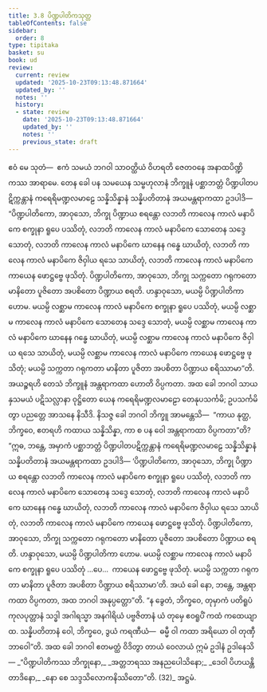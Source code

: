 ```yaml
---
title: 3.8 ပိဏ္ဍပါတိကသုတ္တ
tableOfContents: false
sidebar:
  order: 8
type: tipitaka
basket: su
book: ud
review:
  current: review
  updated: '2025-10-23T09:13:48.871664'
  updated_by: ''
  notes: ''
  history:
  - state: review
    date: '2025-10-23T09:13:48.871664'
    updated_by: ''
    notes: ''
    previous_state: draft
---
```



<ReviewStatus review={frontmatter.review} showDetails={true} />

<HypothesisAnnotation frontmatter={frontmatter} />

<DynamicBreadcrumb />

<Division number="28" book="ud" e="ch" v="18" p="111">

<Paragraph number="217" book="ud">
ဧဝံ မေ သုတံ—  ဧကံ သမယံ ဘဂဝါ သာဝတ္ထိယံ ဝိဟရတိ ဇေတဝနေ အနာထပိဏ္ဍိကဿ အာရာမေ. တေန ခေါ ပန သမယေန သမ္ဗဟုလာနံ ဘိက္ခူနံ ပစ္ဆာဘတ္တံ ပိဏ္ဍပါတပဋိက္ကန္တာနံ ကရေရိမဏ္ဍလမာဠေ သန္နိသိန္နာနံ သန္နိပတိတာနံ အယမန္တရာကထာ ဥဒပါဒိ—
</Paragraph>

<Paragraph number="218" book="ud">
“ပိဏ္ဍပါတိကော, အာဝုသော, ဘိက္ခု ပိဏ္ဍာယ စရန္တော လဘတိ ကာလေန ကာလံ မနာပိကေ စက္ခုနာ ရူပေ ပဿိတုံ, လဘတိ ကာလေန ကာလံ မနာပိကေ သောတေန သဒ္ဒေ သောတုံ, လဘတိ ကာလေန ကာလံ မနာပိကေ ဃာနေန ဂန္ဓေ ဃာယိတုံ, လဘတိ ကာလေန ကာလံ မနာပိကေ ဇိဝှါယ ရသေ သာယိတုံ, လဘတိ ကာလေန ကာလံ မနာပိကေ ကာယေန ဖောဋ္ဌဗ္ဗေ ဖုသိတုံ. ပိဏ္ဍပါတိကော, အာဝုသော, ဘိက္ခု သက္ကတော ဂရုကတော မာနိတော ပူဇိတော အပစိတော ပိဏ္ဍာယ စရတိ. ဟန္ဒာဝုသော, မယမ္ပိ ပိဏ္ဍပါတိကာ ဟောမ. မယမ္ပိ လစ္ဆာမ ကာလေန ကာလံ မနာပိကေ စက္ခုနာ ရူပေ ပဿိတုံ, မယမ္ပိ လစ္ဆာမ ကာလေန ကာလံ မနာပိကေ သောတေန သဒ္ဒေ သောတုံ, မယမ္ပိ လစ္ဆာမ ကာလေန ကာလံ မနာပိကေ ဃာနေန ဂန္ဓေ ဃာယိတုံ, မယမ္ပိ လစ္ဆာမ ကာလေန ကာလံ မနာပိကေ ဇိဝှါယ ရသေ သာယိတုံ, မယမ္ပိ လစ္ဆာမ ကာလေန ကာလံ မနာပိကေ ကာယေန ဖောဋ္ဌဗ္ဗေ ဖုသိတုံ; မယမ္ပိ သက္ကတာ ဂရုကတာ မာနိတာ ပူဇိတာ အပစိတာ ပိဏ္ဍာယ စရိဿာမာ”တိ. အယဉ္စရဟိ တေသံ ဘိက္ခူနံ အန္တရာကထာ ဟောတိ ဝိပ္ပကတာ.
</Paragraph>

<Paragraph number="219" book="ud">
အထ ခေါ ဘဂဝါ သာယနှသမယံ ပဋိသလ္လာနာ ဝုဋ္ဌိတော ယေန ကရေရိမဏ္ဍလမာဠော တေနုပသင်္ကမိ; ဥပသင်္ကမိတွာ ပညတ္တေ အာသနေ နိသီဒိ. နိသဇ္ဇ ခေါ ဘဂဝါ ဘိက္ခူ အာမန္တေသိ—  “ကာယ နုတ္ထ, ဘိက္ခဝေ, ဧတရဟိ ကထာယ သန္နိသိန္နာ, ကာ စ ပန ဝေါ အန္တရာကထာ ဝိပ္ပကတာ”တိ?
</Paragraph>

<Paragraph number="220" book="ud">
“ဣဓ, ဘန္တေ, အမှာကံ ပစ္ဆာဘတ္တံ ပိဏ္ဍပါတပဋိက္ကန္တာနံ ကရေရိမဏ္ဍလမာဠေ သန္နိသိန္နာနံ သန္နိပတိတာနံ အယမန္တရာကထာ ဥဒပါဒိ—
</Paragraph>

<Paragraph number="221" book="ud">
‘ပိဏ္ဍပါတိကော, အာဝုသော, ဘိက္ခု ပိဏ္ဍာယ စရန္တော လဘတိ ကာလေန ကာလံ မနာပိကေ စက္ခုနာ ရူပေ ပဿိတုံ, လဘတိ ကာလေန ကာလံ မနာပိကေ သောတေန သဒ္ဒေ သောတုံ, လဘတိ ကာလေန ကာလံ မနာပိကေ ဃာနေန ဂန္ဓေ ဃာယိတုံ, လဘတိ ကာလေန ကာလံ မနာပိကေ ဇိဝှါယ ရသေ သာယိတုံ, လဘတိ ကာလေန ကာလံ မနာပိကေ ကာယေန ဖောဋ္ဌဗ္ဗေ ဖုသိတုံ. ပိဏ္ဍပါတိကော, အာဝုသော, ဘိက္ခု သက္ကတော ဂရုကတော မာနိတော ပူဇိတော အပစိတော ပိဏ္ဍာယ စရတိ. ဟန္ဒာဝုသော, မယမ္ပိ ပိဏ္ဍပါတိကာ ဟောမ. မယမ္ပိ လစ္ဆာမ ကာလေန ကာလံ မနာပိကေ စက္ခုနာ ရူပေ ပဿိတုံ …ပေ…  ကာယေန ဖောဋ္ဌဗ္ဗေ ဖုသိတုံ. မယမ္ပိ သက္ကတာ ဂရုကတာ မာနိတာ ပူဇိတာ အပစိတာ ပိဏ္ဍာယ စရိဿာမာ’တိ. အယံ ခေါ နော, ဘန္တေ, အန္တရာကထာ ဝိပ္ပကတာ, အထ ဘဂဝါ အနုပ္ပတ္တော”တိ.
</Paragraph>

<Paragraph number="222" book="ud">
“န ခွေတံ, ဘိက္ခဝေ, တုမှာကံ ပတိရူပံ ကုလပုတ္တာနံ သဒ္ဓါ အဂါရသ္မာ အနဂါရိယံ ပဗ္ဗဇိတာနံ ယံ တုမှေ ဧဝရူပိံ ကထံ ကထေယျာထ. သန္နိပတိတာနံ ဝေါ, ဘိက္ခဝေ, ဒွယံ ကရဏီယံ—  ဓမ္မီ ဝါ ကထာ အရိယော ဝါ တုဏှီဘာဝေါ”တိ.
</Paragraph>

<Paragraph number="223" book="ud">
အထ ခေါ ဘဂဝါ ဧတမတ္ထံ ဝိဒိတွာ တာယံ ဝေလာယံ ဣမံ ဥဒါနံ ဥဒါနေသိ—
</Paragraph>

<Paragraph number="224" type="verses" book="ud">
_“ပိဏ္ဍပါတိကဿ ဘိက္ခုနော,_  
_အတ္တဘရဿ အနညပေါသိနော;_  
_ဒေဝါ ပိဟယန္တိ တာဒိနော,_  
_နော စေ သဒ္ဒသိလောကနိဿိတော”တိ. (32)_  


</Paragraph>
</Division>

<Paragraph number="225" type="center" book="ud">
အဋ္ဌမံ.
</Paragraph>